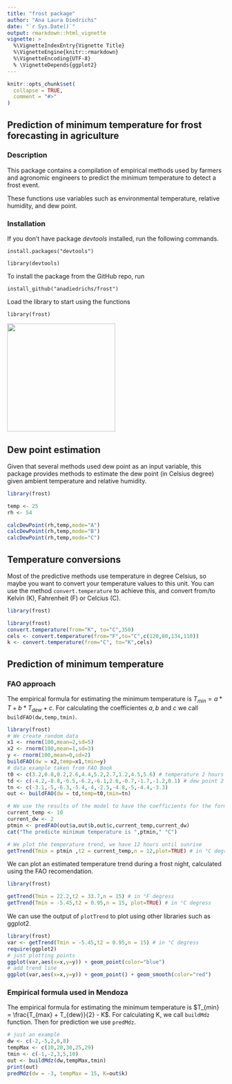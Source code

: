 ```yaml
---
title: "frost package"
author: "Ana Laura Diedrichs"
date: "`r Sys.Date()`"
output: rmarkdown::html_vignette
vignette: >
  %\VignetteIndexEntry{Vignette Title}
  %\VignetteEngine{knitr::rmarkdown}
  %\VignetteEncoding{UTF-8}
  % \VignetteDepends{ggplot2}
---
```


```r
knitr::opts_chunk$set(
  collapse = TRUE,
  comment = "#>"
)

```

## Prediction of minimum temperature for frost forecasting in agriculture

### Description

This package contains a compilation of empirical methods used by farmers and agronomic engineers to predict the minimum temperature to detect a frost event. 

These functions use variables such as environmental temperature, relative humidity, and dew point.

### Installation

If you don't have package *devtools* installed, run the following commands.

`` install.packages("devtools") ``

`` library(devtools) ``

To install the package from the GitHub repo, run

`` install_github("anadiedrichs/frost")``

Load the library to start using the functions

`` library(frost) ``

<img src="logo-frost.png" width="250">

## Dew point estimation

 Given that several methods used dew point as an input variable, this package provides methods to estimate the dew point (in Celsius degree) given ambient temperature and relative humidity.
 
```r
library(frost)

temp <- 25
rh <- 54

calcDewPoint(rh,temp,mode="A")
calcDewPoint(rh,temp,mode="B")
calcDewPoint(rh,temp,mode="C")

```
## Temperature conversions

Most of the predictive methods use temperature in degree Celsius, so maybe you want to convert your temperature values to this unit. You can use the method `convert.temperature` to achieve this, and convert from/to Kelvin (K), Fahrenheit (F) or Celcius (C).

```r
library(frost)

library(frost)
convert.temperature(from="K", to="C",350)
cels <- convert.temperature(from="F",to="C",c(120,80,134,110))
k <- convert.temperature(from="C", to="K",cels)

```
## Prediction of minimum temperature

### FAO approach

The empirical formula for estimating the minimum temperature is $T_{min} = a * T + b * T_{dew} + c$.
For calculating the coefficientes $a, b$ and $c$ we call `buildFAO(dw,temp,tmin)`.

```r
library(frost)
# We create random data
x1 <- rnorm(100,mean=2,sd=5)
x2 <- rnorm(100,mean=1,sd=3)
y <- rnorm(100,mean=0,sd=2)
buildFAO(dw = x2,temp=x1,tmin=y)
# data example taken from FAO Book
t0 <- c(3.2,0.8,0.2,2.6,4.4,5.2,2.7,1.2,4.5,5.6) # temperature 2 hours after sunset
td <- c(-4.2,-8.8,-6.5,-6.2,-6.1,2.6,-0.7,-1.7,-1.2,0.1) # dew point 2 hours after sunset
tn <- c(-3.1,-5,-6.3,-5.4,-4,-2.5,-4.8,-5,-4.4,-3.3)
out <- buildFAO(dw = td,temp=t0,tmin=tn)

# We use the results of the model to have the coefficients for the formula
current_temp <- 10
current_dw <- 2
ptmin <- predFAO(out$a,out$b,out$c,current_temp,current_dw)
cat("The predicte minimum temperature is ",ptmin," °C")

# We plot the temperature trend, we have 12 hours until sunrise
getTrend(Tmin = ptmin ,t2 = current_temp,n = 12,plot=TRUE) # in °C degress
```


We can plot an estimated temperature trend during a frost night, calculated using the FAO recomendation.

```r
library(frost)

getTrend(Tmin = 22.2,t2 = 33.7,n = 15) # in °F degress
getTrend(Tmin = -5.45,t2 = 0.95,n = 15, plot=TRUE) # in °C degress
```

We can use the output of `plotTrend` to plot using other libraries such as ggplot2.

```r
library(frost)
var <- getTrend(Tmin = -5.45,t2 = 0.95,n = 15) # in °C degress
require(ggplot2)
# just plotting points
ggplot(var,aes(x=x,y=y)) + geom_point(color="blue")
# add trend line
ggplot(var,aes(x=x,y=y)) + geom_point() + geom_smooth(color="red")
```


### Empirical formula used in Mendoza

The empirical formula for estimating the minimum temperature is $T_{min} = \frac{T_{max} + T_{dew}}{2} - K$. For calculating K, we call `buildMdz` function. Then for prediction we use `predMdz`.


```r
# just an example
dw <- c(-2,-5,2,6,8)
tempMax <- c(10,20,30,25,29)
tmin <- c(-1,-2,3,5,10)
out <- buildMdz(dw,tempMax,tmin)
print(out)
predMdz(dw = -3, tempMax = 15, K=out$k)
```

